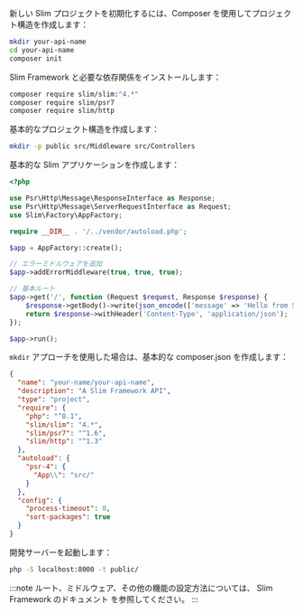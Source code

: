 新しい Slim プロジェクトを初期化するには、Composer を使用してプロジェクト構造を作成します：

```bash
mkdir your-api-name
cd your-api-name
composer init
```

Slim Framework と必要な依存関係をインストールします：

```bash
composer require slim/slim:"4.*"
composer require slim/psr7
composer require slim/http
```

基本的なプロジェクト構造を作成します：

```bash
mkdir -p public src/Middleware src/Controllers
```

基本的な Slim アプリケーションを作成します：

```php title="public/index.php"
<?php

use Psr\Http\Message\ResponseInterface as Response;
use Psr\Http\Message\ServerRequestInterface as Request;
use Slim\Factory\AppFactory;

require __DIR__ . '/../vendor/autoload.php';

$app = AppFactory::create();

// エラーミドルウェアを追加
$app->addErrorMiddleware(true, true, true);

// 基本ルート
$app->get('/', function (Request $request, Response $response) {
    $response->getBody()->write(json_encode(['message' => 'Hello from Slim API']));
    return $response->withHeader('Content-Type', 'application/json');
});

$app->run();
```

`mkdir` アプローチを使用した場合は、基本的な composer.json を作成します：

```json title="composer.json"
{
  "name": "your-name/your-api-name",
  "description": "A Slim Framework API",
  "type": "project",
  "require": {
    "php": "^8.1",
    "slim/slim": "4.*",
    "slim/psr7": "^1.6",
    "slim/http": "^1.3"
  },
  "autoload": {
    "psr-4": {
      "App\\": "src/"
    }
  },
  "config": {
    "process-timeout": 0,
    "sort-packages": true
  }
}
```

開発サーバーを起動します：

```bash
php -S localhost:8000 -t public/
```

:::note
ルート、ミドルウェア、その他の機能の設定方法については、 Slim Framework のドキュメント を参照してください。
:::
